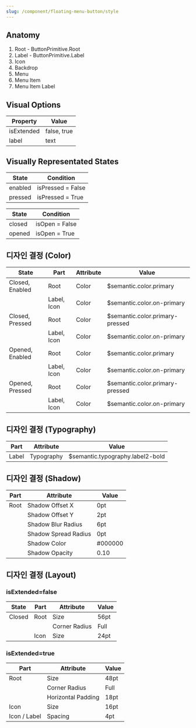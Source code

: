 ```yaml
---
slug: /component/floating-menu-button/style
---
```


## Anatomy

1. Root - ButtonPrimitive.Root
2. Label - ButtonPrimitive.Label
3. Icon
4. Backdrop
5. Menu
6. Menu Item
7. Menu Item Label

## Visual Options

| Property   | Value       |
| ---------- | ----------- |
| isExtended | false, true |
| label      | text        |

## Visually Representated States

| State   | Condition         |
| ------- | ----------------- |
| enabled | isPressed = False |
| pressed | isPressed = True  |

| State  | Condition      |
| ------ | -------------- |
| closed | isOpen = False |
| opened | isOpen = True  |

## 디자인 결정 (Color)

| State           | Part        | Attribute | Value                           |
| --------------- | ----------- | --------- | ------------------------------- |
| Closed, Enabled | Root        | Color     | $semantic.color.primary         |
|                 | Label, Icon | Color     | $semantic.color.on-primary      |
| Closed, Pressed | Root        | Color     | $semantic.color.primary-pressed |
|                 | Label, Icon | Color     | $semantic.color.on-primary      |
| Opened, Enabled | Root        | Color     | $semantic.color.primary         |
|                 | Label, Icon | Color     | $semantic.color.on-primary      |
| Opened, Pressed | Root        | Color     | $semantic.color.primary-pressed |
|                 | Label, Icon | Color     | $semantic.color.on-primary      |

## 디자인 결정 (Typography)

| Part  | Attribute  | Value                            |
| ----- | ---------- | -------------------------------- |
| Label | Typography | $semantic.typography.label2-bold |

## 디자인 결정 (Shadow)

| Part | Attribute            | Value   |
| ---- | -------------------- | ------- |
| Root | Shadow Offset X      | 0pt     |
|      | Shadow Offset Y      | 2pt     |
|      | Shadow Blur Radius   | 6pt     |
|      | Shadow Spread Radius | 0pt     |
|      | Shadow Color         | #000000 |
|      | Shadow Opacity       | 0.10    |

## 디자인 결정 (Layout)

### isExtended=false

| State  | Part | Attribute     | Value |
| ------ | ---- | ------------- | ----- |
| Closed | Root | Size          | 56pt  |
|        |      | Corner Radius | Full  |
|        | Icon | Size          | 24pt  |

### isExtended=true

| Part         | Attribute          | Value |
| ------------ | ------------------ | ----- |
| Root         | Size               | 48pt  |
|              | Corner Radius      | Full  |
|              | Horizontal Padding | 18pt  |
| Icon         | Size               | 16pt  |
| Icon / Label | Spacing            | 4pt   |
